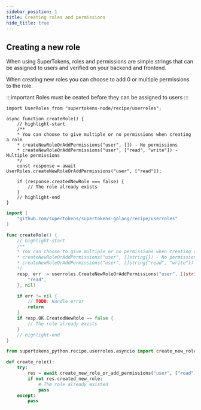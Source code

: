 ```yaml
---
sidebar_position: 1
title: Creating roles and permissions
hide_title: true
---
```


<!-- COPY DOCS -->
<!-- ./userroles/creating-role.mdx -->


## Creating a new role

When using SuperTokens, roles and permissions are simple strings that can be assigned to users and verified on your backend and frontend.

When creating new roles you can choose to add 0 or multiple permissions to the role.

:::important
Roles must be ceated before they can be assigned to users
:::

<BackendSDKTabs>
<TabItem value="nodejs">

```tsx
import UserRoles from "supertokens-node/recipe/userroles";

async function createRole() {
    // highlight-start
    /** 
    * You can choose to give multiple or no permissions when creating a role
    * createNewRoleOrAddPermissions("user", []) - No permissions
    * createNewRoleOrAddPermissions("user", ["read", "write"]) - Multiple permissions
    */
    const response = await UserRoles.createNewRoleOrAddPermissions("user", ["read"]);

    if (response.createdNewRole === false) {
        // The role already exists
    }
    // highlight-end
}
```

</TabItem>
<TabItem value="go">

```go
import (
	"github.com/supertokens/supertokens-golang/recipe/userroles"
)

func createRole() {
    // highlight-start
    /** 
    * You can choose to give multiple or no permissions when creating a role
    * createNewRoleOrAddPermissions("user", []string{}) - No permissions
    * createNewRoleOrAddPermissions("user", []string{"read", "write"}) - Multiple permissions
    */
	resp, err := userroles.CreateNewRoleOrAddPermissions("user", []string{
		"read",
	}, nil)

	if err != nil {
		// TODO: Handle error
		return
	}
	if resp.OK.CreatedNewRole == false {
		// The role already exists
	}
    // highlight-end
}
```

</TabItem>
<TabItem value="python">

```python
from supertokens_python.recipe.userroles.asyncio import create_new_role_or_add_permissions

def create_role():
    try:
        res = await create_new_role_or_add_permissions("user", ["read"])
        if not res.created_new_role:
            # The role already existed
            pass
    except:
        pass
```

</TabItem>
</BackendSDKTabs>
